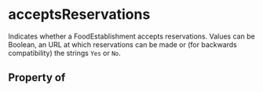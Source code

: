 # acceptsReservations

Indicates whether a FoodEstablishment accepts reservations. Values can be Boolean, an URL at which reservations can be made or (for backwards compatibility) the strings <code>Yes</code> or <code>No</code>.

## Property of



